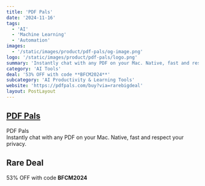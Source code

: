 ```yaml
---
title: 'PDF Pals'
date: '2024-11-16'
tags:
  - 'AI'
  - 'Machine Learning'
  - 'Automation'
images:
  - '/static/images/product/pdf-pals/og-image.png'
logo: '/static/images/product/pdf-pals/logo.png'
summary: 'Instantly chat with any PDF on your Mac. Native, fast and respect your privacy.'
category: 'AI Tools'
deal: '53% OFF with code **BFCM2024**'
subcategory: 'AI Productivity & Learning Tools'
website: 'https://pdfpals.com/buy?via=rarebigdeal'
layout: PostLayout
---
```


## [PDF Pals](https://pdfpals.com/buy?via=rarebigdeal)

PDF Pals <br/>
Instantly chat with any PDF on your Mac. Native, fast and respect your privacy.

## Rare Deal

53% OFF with code **BFCM2024**
